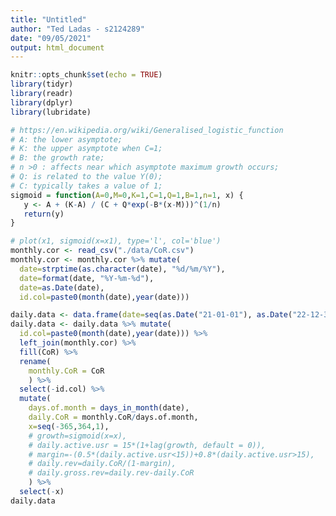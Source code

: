 ```yaml
---
title: "Untitled"
author: "Ted Ladas - s2124289"
date: "09/05/2021"
output: html_document
---
```


```r
knitr::opts_chunk$set(echo = TRUE)
library(tidyr)
library(readr)
library(dplyr)
library(lubridate)
```

```r
# https://en.wikipedia.org/wiki/Generalised_logistic_function
# A: the lower asymptote;
# K: the upper asymptote when C=1;
# B: the growth rate;
# n >0 : affects near which asymptote maximum growth occurs;
# Q: is related to the value Y(0);
# C: typically takes a value of 1;
sigmoid = function(A=0,M=0,K=1,C=1,Q=1,B=1,n=1, x) {
   y <- A + (K-A) / (C + Q*exp(-B*(x-M)))^(1/n) 
   return(y)
}
```

```r
# plot(x1, sigmoid(x=x1), type='l', col='blue')
monthly.cor <- read_csv("./data/CoR.csv")
monthly.cor <- monthly.cor %>% mutate(
  date=strptime(as.character(date), "%d/%m/%Y"),
  date=format(date, "%Y-%m-%d"),
  date=as.Date(date),
  id.col=paste0(month(date),year(date)))

daily.data <- data.frame(date=seq(as.Date("21-01-01"), as.Date("22-12-31"), by="days"))
daily.data <- daily.data %>% mutate(
  id.col=paste0(month(date),year(date))) %>% 
  left_join(monthly.cor) %>%
  fill(CoR) %>%
  rename(
    monthly.CoR = CoR
    ) %>% 
  select(-id.col) %>% 
  mutate(
    days.of.month = days_in_month(date),
    daily.CoR = monthly.CoR/days.of.month,
    x=seq(-365,364,1),
    # growth=sigmoid(x=x),
    # daily.active.usr = 15*(1+lag(growth, default = 0)),
    # margin=-(0.5*(daily.active.usr<15))+0.8*(daily.active.usr>15),
    # daily.rev=daily.CoR/(1-margin),
    # daily.gross.rev=daily.rev-daily.CoR
    ) %>%
  select(-x)
daily.data
```

